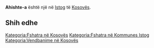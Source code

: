 {{Fshat në 
 | Emri                = Ahishte-a
 | EmriAlt                = 
 | NAME_SHORT_FORM=      
 | NAME_GENERIC=      
 | NAME_SORT_NAME_RO=      AHISHTEA
 | FULL_NAME_RO = Ahishte-a
 | FULL_NAME_ND_RO=Ahishte-a
 | SORT_NAME_RG=AHISHTEA
 | FULL_NAME_RG=Ahishte-a
 | FULL_NAME_ND_RG=Ahishte-a
 | SRP_NAME_SHORT_FORM=      
 | SRP_NAME_GENERIC=      
 | SRP_NAME_SORT_NAME_RO=      
 | SRP_FULL_NAME_RO = 
 | SRP_FULL_NAME_ND_RO=
 | SRP_SORT_NAME_RG=
 | SRP_FULL_NAME_RG=
 | SRP_FULL_NAME_ND_RG=
 | Emri (Rasa dhanore) = 
 | Figura              = 
 | Shteti              = Kosovo
 | Komuna              = Istog
 | Kodi postar         = 
 | Sipërfaqja          = 

 | Popullsia           = 

 | Regj. i popullsisë  = 
 | Dend. e popullsisë  = 
 | Faqja zyrtare       = 
 <!--- Koordinatat ----> 
 | Gjerësia            = 42.454444
 | Gjatësia            = 21.561389
 | Lartësia            = 
}}
'''Ahishte-a''' është një [[]] në [[Istog]] të [[Kosovës]].

<!-- == Gjeografia == -->
<!-- == Historia == -->
<!-- == Demografia == -->
== Shih edhe ==
{{Komuna Istog}}
{{Kosovo-Administrata-Cung}}

[[Kategoria:Fshatra në Kosovës]]
[[Kategoria:Fshatra në Kommunes Istog]]
[[Kategoria:Vendbanime në Kosovës]]